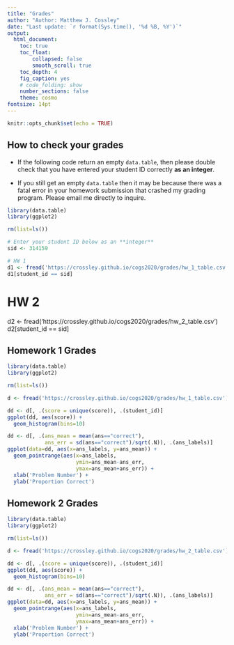 ```yaml
---
title: "Grades"
author: "Author: Matthew J. Cossley"
date: "Last update: `r format(Sys.time(), '%d %B, %Y')`"
output:
  html_document:
    toc: true
    toc_float:
        collapsed: false
        smooth_scroll: true
    toc_depth: 4
    fig_caption: yes
    # code_folding: show
    number_sections: false
    theme: cosmo
fontsize: 14pt
---
```


```r
knitr::opts_chunk$set(echo = TRUE)
```

## How to check your grades
* If the following code return an empty `data.table`, then
please double check that you have entered your student ID
correctly **as an integer**.

* If you still get an empty `data.table` then it may be
because there was a fatal error in your homework submission
that crashed my grading program. Please email me directly to
inquire.

```r
library(data.table)
library(ggplot2)

rm(list=ls())

# Enter your student ID below as an **integer**
sid <- 314159

# HW 1
d1 <- fread('https://crossley.github.io/cogs2020/grades/hw_1_table.csv')
d1[student_id == sid]
```

# HW 2
d2 <- fread('https://crossley.github.io/cogs2020/grades/hw_2_table.csv')
d2[student_id == sid]

<!-- # HW 3 -->
<!-- d3 <- fread('https://crossley.github.io/cogs2020/grades/hw_3_table.csv') -->
<!-- d3[student_id == sid] -->

<!-- # HW 4 -->
<!-- d4 <- fread('https://crossley.github.io/cogs2020/grades/hw_4_table.csv') -->
<!-- d4[student_id == sid] -->

<!-- # HW 5 -->
<!-- d5 <- fread('https://crossley.github.io/cogs2020/grades/hw_5_table.csv') -->
<!-- d5[student_id == sid] -->

<!-- # HW 6 -->
<!-- d6 <- fread('https://crossley.github.io/cogs2020/grades/hw_6_table.csv') -->
<!-- d6[student_id == sid] -->

<!-- # HW 7 -->
<!-- d7 <- fread('https://crossley.github.io/cogs2020/grades/hw_7_table.csv') -->
<!-- d7[student_id == sid] -->

<!-- # HW 8 -->
<!-- d8 <- fread('https://crossley.github.io/cogs2020/grades/hw_8_table.csv') -->
<!-- d8[student_id == sid] -->

<!-- # HW 9 -->
<!-- d9 <- fread('https://crossley.github.io/cogs2020/grades/hw_9_table.csv') -->
<!-- d9[student_id == sid] -->

<!-- # midterm -->
<!-- dm <- fread('https://crossley.github.io/cogs2020/grades/midterm.csv') -->
<!-- dm[student_id == sid] -->

<!-- # Midterm recovery 1 -->
<!-- dm1 <- fread('https://crossley.github.io/cogs2020/grades/midterm_recovery_1.csv') -->
<!-- dm1[student_id == sid] -->

<!-- # Midterm recovery 2 -->
<!-- dm2 <- fread('https://crossley.github.io/cogs2020/grades/midterm_recovery_2.csv') -->
<!-- dm2[student_id == sid] -->

<!-- # Final exam -->
<!-- df <- fread('https://crossley.github.io/cogs2020/grades/final_exam_table.csv') -->
<!-- df[student_id == sid] -->
<!-- ``` -->

<!-- ## Total grades so far -->
<!-- ```{r, eval=T, message=F, warning=F, fig.width=10} -->
<!-- # If you want to know where you are standing currently, run -->
<!-- # this entire code block and then select your student_id -->
<!-- # from dd -->
<!-- library(data.table) -->
<!-- library(ggplot2) -->
<!-- library(stringr) -->

<!-- rm(list=ls()) -->

<!-- d1 <- fread('https://crossley.github.io/cogs2020/grades/hw_1_table.csv') -->
<!-- d2 <- fread('https://crossley.github.io/cogs2020/grades/hw_2_table.csv') -->
<!-- d3 <- fread('https://crossley.github.io/cogs2020/grades/hw_3_table.csv') -->
<!-- d4 <- fread('https://crossley.github.io/cogs2020/grades/hw_4_table.csv') -->
<!-- d5 <- fread('https://crossley.github.io/cogs2020/grades/hw_5_table.csv') -->
<!-- d6 <- fread('https://crossley.github.io/cogs2020/grades/hw_6_table.csv') -->
<!-- d7 <- fread('https://crossley.github.io/cogs2020/grades/hw_7_table.csv') -->
<!-- d8 <- fread('https://crossley.github.io/cogs2020/grades/hw_8_table.csv') -->
<!-- d9 <- fread('https://crossley.github.io/cogs2020/grades/hw_9_table.csv') -->
<!-- dm <- fread('https://crossley.github.io/cogs2020/grades/midterm.csv') -->
<!-- dm1 <- fread('https://crossley.github.io/cogs2020/grades/midterm_recovery_1.csv') -->
<!-- dm2 <- fread('https://crossley.github.io/cogs2020/grades/midterm_recovery_2.csv') -->
<!-- df <- fread('https://crossley.github.io/cogs2020/grades/final_exam_table.csv') -->

<!-- d1[, assignment := 'hw1'] -->
<!-- d2[, assignment := 'hw2'] -->
<!-- d3[, assignment := 'hw3'] -->
<!-- d4[, assignment := 'hw4'] -->
<!-- d5[, assignment := 'hw5'] -->
<!-- d6[, assignment := 'hw6'] -->
<!-- d7[, assignment := 'hw7'] -->
<!-- d8[, assignment := 'hw8'] -->
<!-- d9[, assignment := 'hw9'] -->
<!-- dm[, assignment := 'm'] -->
<!-- dm1[, assignment := 'm1'] -->
<!-- dm2[, assignment := 'm2'] -->
<!-- df[, assignment := 'f'] -->

<!-- d <- rbindlist(list(d1, d2, d3, d4, d5, d6, d7, d8, d9, dm, dm1, dm2, df), use.names=T, fill=T) -->

<!-- late <- fread('../code/hws_submissions_deadline_posneg.csv') -->
<!-- setnames(late, c('ID number'), c('student_id')) -->
<!-- late <- melt(late, -->
<!--              id.vars=c('student_id'), -->
<!--              measure.vars=c('hw1', -->
<!--                             'hw2', -->
<!--                             'hw3', -->
<!--                             'hw4', -->
<!--                             'hw5', -->
<!--                             'hw6', -->
<!--                             'hw7', -->
<!--                             'hw8', -->
<!--                             'hw9'), -->
<!--              variable.name='assignment', -->
<!--              value.name='sub_date' -->
<!--              ) -->

<!-- dd <- d[, .(score = unique(score)), .(student_id, assignment)] -->
<!-- dd <- merge(dd, late, by=c('student_id', 'assignment'), all=T) -->
<!-- dd <- dd[order(assignment, student_id)] -->

<!-- # apply late penalties -->
<!-- dd[, late_penalty := ifelse(sub_date > 1, .1, 1)] -->
<!-- dd[, late_penalty := ifelse(sub_date > 7, .5, 1)] -->
<!-- dd[, late_penalty := ifelse(is.na(late_penalty), 1, late_penalty)] -->
<!-- dd[, score := score * late_penalty] -->

<!-- m_subs_1 <- dm1[, unique(student_id)] -->
<!-- m_subs_2 <- dm2[, unique(student_id)] -->
<!-- dd <- dcast(dd, student_id ~ assignment, value.var = 'score') -->
<!-- dd[!(student_id %in% m_subs_1), m1 := m] -->
<!-- dd[!(student_id %in% m_subs_2), m2 := m] -->
<!-- dd[, hw1 := ifelse(is.na(hw1), 0, hw1)] -->
<!-- dd[, hw2 := ifelse(is.na(hw2), 0, hw2)] -->
<!-- dd[, hw3 := ifelse(is.na(hw3), 0, hw3)] -->
<!-- dd[, hw4 := ifelse(is.na(hw4), 0, hw4)] -->
<!-- dd[, hw5 := ifelse(is.na(hw5), 0, hw5)] -->
<!-- dd[, hw6 := ifelse(is.na(hw6), 0, hw6)] -->
<!-- dd[, hw7 := ifelse(is.na(hw7), 0, hw7)] -->
<!-- dd[, hw8 := ifelse(is.na(hw8), 0, hw8)] -->
<!-- dd[, hw9 := ifelse(is.na(hw9), 0, hw9)] -->
<!-- dd[, hw10 := 1] -->
<!-- dd[, m2 := ifelse(is.na(m2), m1, m2)] -->
<!-- dd[, f := ifelse(is.na(f), 0, f)] -->
<!-- dd[, m1 := ifelse(is.na(m1), 0, m1)] -->
<!-- dd[, m2 := ifelse(is.na(m2), 0, m2)] -->

<!-- dd[, total_score := sum(0.1 * 1, # quizzes (assuming you got credit for the 3 given) -->
<!--                     0.3 * mean(c(hw1, hw2, hw3, hw4, hw5, hw6, hw7, hw8, hw9, hw10)), # hw -->
<!--                     0.3 * mean(c(m1, m2)), # midterm recovery -->
<!--                     0.3 * f, na.rm=F) # final -->
<!--    , .(student_id)] -->
<!-- dd[, mark_class := "NA"] -->
<!-- dd[total_score >= .85, mark_class := "High Distinction"] -->
<!-- dd[total_score >= .75 & total_score < .85, mark_class := "Distinction"] -->
<!-- dd[total_score >= .65 & total_score < .75, mark_class := "Credit"] -->
<!-- dd[total_score >= .50 & total_score < .65, mark_class := "Pass"] -->
<!-- dd[total_score < .50, mark_class := "Fail"] -->
<!-- dd[, mark_class := factor(mark_class, -->
<!--                           levels=c('High Distinction', -->
<!--                                    'Distinction', -->
<!--                                    'Credit', -->
<!--                                    'Pass', -->
<!--                                    'Fail'))] -->
<!-- ggplot(dd, aes(total_score, fill=mark_class)) + -->
<!--   geom_histogram(breaks=seq(0.0, 1.0, 0.05)) + -->
<!--   xlim(0.3, 1.0) -->

<!-- fwrite(dd, '../code/dd.csv') -->
<!-- ``` -->


## Homework 1 Grades
```r
library(data.table)
library(ggplot2)

rm(list=ls())

d <- fread('https://crossley.github.io/cogs2020/grades/hw_1_table.csv')

dd <- d[, .(score = unique(score)), .(student_id)]
ggplot(dd, aes(score)) +
  geom_histogram(bins=10)

dd <- d[, .(ans_mean = mean(ans=="correct"),
            ans_err = sd(ans=="correct")/sqrt(.N)), .(ans_labels)]
ggplot(data=dd, aes(x=ans_labels, y=ans_mean)) +
  geom_pointrange(aes(x=ans_labels,
                      ymin=ans_mean-ans_err,
                      ymax=ans_mean+ans_err)) +
  xlab('Problem Number') +
  ylab('Proportion Correct')
```

## Homework 2 Grades
```r
library(data.table)
library(ggplot2)

rm(list=ls())

d <- fread('https://crossley.github.io/cogs2020/grades/hw_2_table.csv')

dd <- d[, .(score = unique(score)), .(student_id)]
ggplot(dd, aes(score)) +
  geom_histogram(bins=10)

dd <- d[, .(ans_mean = mean(ans=="correct"),
            ans_err = sd(ans=="correct")/sqrt(.N)), .(ans_labels)]
ggplot(data=dd, aes(x=ans_labels, y=ans_mean)) +
  geom_pointrange(aes(x=ans_labels,
                      ymin=ans_mean-ans_err,
                      ymax=ans_mean+ans_err)) +
  xlab('Problem Number') +
  ylab('Proportion Correct')
```


<!-- ## Homework 3 Grades -->
<!-- ```{r, fig.width=10} -->
<!-- library(data.table) -->
<!-- library(ggplot2) -->

<!-- rm(list=ls()) -->

<!-- d <- fread('https://crossley.github.io/cogs2020/grades/hw_3_table.csv') -->

<!-- dd <- d[, .(score = unique(score)), .(student_id)] -->
<!-- ggplot(dd, aes(score)) + -->
<!--   geom_histogram(bins=10) -->

<!-- dd <- d[, .(ans_mean = mean(ans=="correct"), -->
<!--             ans_err = sd(ans=="correct")/sqrt(.N)), .(ans_labels)] -->
<!-- ggplot(data=dd, aes(x=ans_labels, y=ans_mean)) + -->
<!--   geom_pointrange(aes(x=ans_labels, -->
<!--                       ymin=ans_mean-ans_err, -->
<!--                       ymax=ans_mean+ans_err)) + -->
<!--   xlab('Problem Number') + -->
<!--   ylab('Proportion Correct') -->
<!-- ``` -->

<!-- ## Homework 4 Grades -->
<!-- ```{r, fig.width=10} -->
<!-- library(data.table) -->
<!-- library(ggplot2) -->

<!-- rm(list=ls()) -->

<!-- d <- fread('https://crossley.github.io/cogs2020/grades/hw_4_table.csv') -->

<!-- dd <- d[, .(score = unique(score)), .(student_id)] -->
<!-- ggplot(dd, aes(score)) + -->
<!--   geom_histogram(bins=10) -->

<!-- dd <- d[, .(ans_mean = mean(ans=="correct"), -->
<!--             ans_err = sd(ans=="correct")/sqrt(.N)), .(ans_labels)] -->
<!-- ggplot(data=dd, aes(x=ans_labels, y=ans_mean)) + -->
<!--   geom_pointrange(aes(x=ans_labels, -->
<!--                       ymin=ans_mean-ans_err, -->
<!--                       ymax=ans_mean+ans_err)) + -->
<!--   xlab('Problem Number') + -->
<!--   ylab('Proportion Correct')+ -->
<!--   theme(axis.text.x=element_text(angle=45, hjust=1)) -->
<!-- ``` -->

<!-- ## Midterm 1 Grades -->
<!-- ```{r, fig.width=10} -->
<!-- library(data.table) -->
<!-- library(ggplot2) -->

<!-- rm(list=ls()) -->

<!-- d <- fread('https://crossley.github.io/cogs2020/grades/midterm_recovery_1.csv') -->

<!-- dd <- d[, .(score = unique(score)), .(student_id)] -->
<!-- ggplot(dd, aes(score)) + -->
<!--   geom_histogram(bins=10) -->
<!-- ``` -->

<!-- ## Midterm 2 Grades -->
<!-- ```{r, fig.width=10} -->
<!-- library(data.table) -->
<!-- library(ggplot2) -->

<!-- rm(list=ls()) -->

<!-- d <- fread('https://crossley.github.io/cogs2020/grades/midterm_recovery_2.csv') -->

<!-- dd <- d[, .(score = unique(score)), .(student_id)] -->
<!-- ggplot(dd, aes(score)) + -->
<!--   geom_histogram(bins=10) -->
<!-- ``` -->

<!-- ## Homework 5 Grades -->
<!-- ```{r, fig.width=10} -->
<!-- library(data.table) -->
<!-- library(ggplot2) -->

<!-- rm(list=ls()) -->

<!-- d <- fread('https://crossley.github.io/cogs2020/grades/hw_5_table.csv') -->

<!-- dd <- d[, .(score = unique(score)), .(student_id)] -->
<!-- ggplot(dd, aes(score)) + -->
<!--   geom_histogram(bins=10) -->

<!-- dd <- d[, .(ans_mean = mean(ans=="correct"), -->
<!--             ans_err = sd(ans=="correct")/sqrt(.N)), .(ans_labels)] -->
<!-- ggplot(data=dd, aes(x=ans_labels, y=ans_mean)) + -->
<!--   geom_pointrange(aes(x=ans_labels, -->
<!--                       ymin=ans_mean-ans_err, -->
<!--                       ymax=ans_mean+ans_err)) + -->
<!--   xlab('Problem Number') + -->
<!--   ylab('Proportion Correct')+ -->
<!--   theme(axis.text.x=element_text(angle=45, hjust=1)) -->
<!-- ``` -->

<!-- ## Homework 6 Grades -->
<!-- ```{r, fig.width=10} -->
<!-- library(data.table) -->
<!-- library(ggplot2) -->

<!-- rm(list=ls()) -->

<!-- d <- fread('https://crossley.github.io/cogs2020/grades/hw_6_table.csv') -->

<!-- dd <- d[, .(score = unique(score)), .(student_id)] -->
<!-- ggplot(dd, aes(score)) + -->
<!--   geom_histogram(bins=10) -->

<!-- dd <- d[, .(ans_mean = mean(ans=="correct"), -->
<!--             ans_err = sd(ans=="correct")/sqrt(.N)), .(ans_labels)] -->
<!-- ggplot(data=dd, aes(x=ans_labels, y=ans_mean)) + -->
<!--   geom_pointrange(aes(x=ans_labels, -->
<!--                       ymin=ans_mean-ans_err, -->
<!--                       ymax=ans_mean+ans_err)) + -->
<!--   xlab('Problem Number') + -->
<!--   ylab('Proportion Correct')+ -->
<!--   theme(axis.text.x=element_text(angle=45, hjust=1)) -->
<!-- ``` -->

<!-- ## Homework 7 Grades -->
<!-- ```{r, fig.width=10} -->
<!-- library(data.table) -->
<!-- library(ggplot2) -->

<!-- rm(list=ls()) -->

<!-- d <- fread('https://crossley.github.io/cogs2020/grades/hw_7_table.csv') -->

<!-- dd <- d[, .(score = unique(score)), .(student_id)] -->
<!-- ggplot(dd, aes(score)) + -->
<!--   geom_histogram(bins=10) -->

<!-- dd <- d[, .(ans_mean = mean(ans=="correct"), -->
<!--             ans_err = sd(ans=="correct")/sqrt(.N)), .(ans_labels)] -->
<!-- ggplot(data=dd, aes(x=ans_labels, y=ans_mean)) + -->
<!--   geom_pointrange(aes(x=ans_labels, -->
<!--                       ymin=ans_mean-ans_err, -->
<!--                       ymax=ans_mean+ans_err)) + -->
<!--   xlab('Problem Number') + -->
<!--   ylab('Proportion Correct')+ -->
<!--   theme(axis.text.x=element_text(angle=45, hjust=1)) -->
<!-- ``` -->

<!-- ## Homework 8 Grades -->
<!-- ```{r, fig.width=10} -->
<!-- library(data.table) -->
<!-- library(ggplot2) -->

<!-- rm(list=ls()) -->

<!-- d <- fread('https://crossley.github.io/cogs2020/grades/hw_8_table.csv') -->

<!-- dd <- d[, .(score = unique(score)), .(student_id)] -->
<!-- ggplot(dd, aes(score)) + -->
<!--   geom_histogram(bins=10) -->

<!-- dd <- d[, .(ans_mean = mean(ans=="correct"), -->
<!--             ans_err = sd(ans=="correct")/sqrt(.N)), .(ans_labels)] -->
<!-- ggplot(data=dd, aes(x=ans_labels, y=ans_mean)) + -->
<!--   geom_pointrange(aes(x=ans_labels, -->
<!--                       ymin=ans_mean-ans_err, -->
<!--                       ymax=ans_mean+ans_err)) + -->
<!--   xlab('Problem Number') + -->
<!--   ylab('Proportion Correct')+ -->
<!--   theme(axis.text.x=element_text(angle=45, hjust=1)) -->
<!-- ``` -->

<!-- ## Homework 9 Grades -->
<!-- ```{r, fig.width=10} -->
<!-- library(data.table) -->
<!-- library(ggplot2) -->

<!-- rm(list=ls()) -->

<!-- d <- fread('https://crossley.github.io/cogs2020/grades/hw_9_table.csv') -->

<!-- dd <- d[, .(score = unique(score)), .(student_id)] -->
<!-- ggplot(dd, aes(score)) + -->
<!--   geom_histogram(bins=10) + -->
<!--   xlim(0, 1) -->
<!-- ``` -->

<!-- ## Final Exam Grades -->
<!-- ```{r, fig.width=10} -->
<!-- library(data.table) -->
<!-- library(ggplot2) -->

<!-- rm(list=ls()) -->

<!-- d <- fread('https://crossley.github.io/cogs2020/grades/final_exam_table.csv') -->

<!-- dd <- d[, .(score = unique(score)), .(student_id)] -->
<!-- ggplot(dd, aes(score)) + -->
<!--   geom_histogram(bins=10) + -->
<!--   xlim(0, 1) -->
<!-- ``` -->